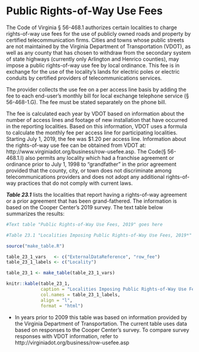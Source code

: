 # Public Rights-of-Way Use Fees

The Code of Virginia § 56-468.1 authorizes certain localities to charge rights-of-way use fees for the use of publicly owned roads  and  property  by  certified  telecommunication firms. Cities and towns whose public streets are not maintained by the Virginia Department of Transportation (VDOT), as well as any county that has chosen to withdraw from the secondary system of state highways (currently only Arlington and Henrico counties), may impose a public rights-of-way use fee by local ordinance. This fee is in exchange for the use of the locality’s lands for electric poles or electric conduits by certified providers of telecommunications services. 

The provider collects the use fee on a per access line basis by adding the fee to each end-user’s monthly bill for local exchange telephone service (§ 56-468-1.G). The fee must be stated separately on the phone bill.

The fee is calculated each year by VDOT based on information  about  the  number  of  access  lines  and  footage  of  new  installation that have occurred in the reporting localities. Based on  this  information,  VDOT  uses  a  formula  to  calculate  the  monthly fee per access line for participating localities. Starting July  1,  2019,  the  fee  was  \$1.20  per  access  line.  Information  about the rights-of-way use fee can be obtained from VDOT at: http://www.virginiadot.org/business/row-usefee.asp. The Code(§ 56-468.1.I) also permits any locality which had a franchise agreement or ordinance prior to July 1, 1998 to “grandfather” in the prior agreement provided that the county, city, or town does not discriminate among telecommunications providers and does not adopt any additional rights-of-way practices that do not comply with current laws.

***Table 23.1*** lists the localities that report having a rights-of-way agreement or a prior agreement that has been grand-fathered. The information is based on the Cooper Center’s 2019 survey. The text table below summarizes the results:   

```r
#Text table "Public Rights-of-Way Use Fees, 2019" goes here

#Table 23.1 "Localities Imposing Public Rights-of-Way Use Fees, 2019*" goes here
```

```r
source("make_table.R")
```

```r
table_23_1_vars   <- c("ExternalDataReference", "row_fee")
table_23_1_labels <- c("Locality")

table_23_1 <- make_table(table_23_1_vars)

knitr::kable(table_23_1, 
             caption = "Localities Imposing Public Rights-of-Way Use Fees Table, 2019*", 
             col.names = table_23_1_labels, 
             align = "l",
             format = "html")
```

* In years prior to 2009 this table was based on information provided by the Virginia Department of Transportation. The current table uses data based on responses to the Cooper Center’s survey. To compare survey responses with VDOT information, refer to http://virginiadot.org/business/row-usefee.asp
